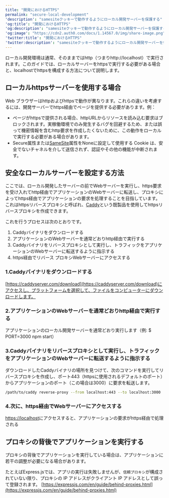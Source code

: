 ---
title: "開発におけるHTTPS"
permalink: "secure-local-development"
'description': "samesiteクッキーで動作するようにローカル開発サーバーを保護する"
'og:title': "開発におけるHTTPS"
'og:description': "samesiteクッキーで動作するようにローカル開発サーバーを保護する"
'og:image': "https://cdn2.auth0.com/docs/1.14567.0/img/share-image.png"
'twitter:title': "開発におけるHTTPS"
'twitter:description': "samesiteクッキーで動作するようにローカル開発サーバーを保護する"
---

ローカル開発環境は通常、そのままではhttp（つまりhttp://localhost）で実行されます。このガイドでは、ローカルサーバーをhttpsで実行する必要がある場合と、localhostでhttpsを構成する方法について説明します。

## ローカルhttpsサーバーを使用する場合

Web ブラウザーはhttpおよびhttpsで動作が異なります。これらの違いを考慮するには、開発サーバーでhttps経由でページを提供する必要があります。例：

* ページがhttpsで提供される場合、httpURLからリソースを読み込む要求はブロックされます。実稼働環境でのみ発生するバグを回避するため、または誤って機密情報を含むhttp要求を作成したくないために、この動作をローカルで実行する必要がある場合があります。
* Secure属性または[SameSite](https://auth0.com/blog/browser-behavior-changes-what-developers-need-to-know/)属性をNoneに設定して使用する Cookie は、安全でないチャネルを介して送信されず、認証やその他の機能が中断されます。

## 安全なローカルサーバーを設定する方法

ここでは、ローカル開発したサーバーの前でWebサーバーを実行し、https要求を受け入れてhttp経由でアプリケーションのWebサーバーに転送し、プロキシによってhttps経由でアプリケーションの要求を処理することを目指しています。これはhttpsリバースプロキシと呼ばれ、[Caddy](https://caddyserver.com/v2)という既製品を使用してhttpsリバースプロキシを作成できます。

これを行うプロセスは次のとおりです。

1. Caddyバイナリをダウンロードする
2. アプリケーションのWebサーバーを通常どおりhttp経由で実行する
3. Caddyバイナリをリバースプロキシとして実行し、トラフィックをアプリケーションのWebサーバーに転送するように指示する
4. https経由でリバース プロキシWebサーバーにアクセスする

### 1.Caddyバイナリをダウンロードする

[https://caddyserver.com/download](https://caddyserver.com/download)にアクセスし、プラットフォームを選択して、ファイルをコンピューターにダウンロードします。

### 2.アプリケーションのWebサーバーを通常どおりhttp経由で実行する

アプリケーションのローカル開発サーバーを通常どおり実行します（例: $ PORT=3000 npm start）

### 3.Caddyバイナリをリバースプロキシとして実行し、トラフィックをアプリケーションのWebサーバーに転送するように指示する

ダウンロードしたCaddyバイナリの場所を見つけて、次のコマンドを実行してリバースプロキシを作成し、ポート443（httpsに使用されるデフォルトのポート）からアプリケーションのポート（この場合は3000）に要求を転送します。

```bash lines
/path/to/caddy reverse-proxy --from localhost:443 --to localhost:3000
```

### 4.次に、https経由でWebサーバーにアクセスする

[https://localhost](https://localhost/)にアクセスすると、アプリケーションの要求がhttps経由で処理される

## プロキシの背後でアプリケーションを実行する

プロキシの背後でアプリケーションを実行している場合は、アプリケーションに若干の調整が必要になる場合があります。

たとえばExpress.jsでは、アプリの実行は失敗しませんが、`信頼プロキシ`が構成されていない限り、プロキシの IP アドレスがクライアント IP アドレスとして誤って登録されます。 [https://expressjs.com/en/guide/behind-proxies.html](https://expressjs.com/en/guide/behind-proxies.html)